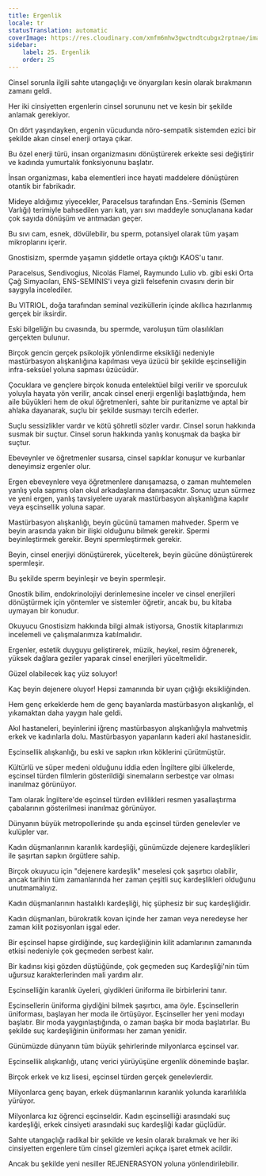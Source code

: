 ```yaml
---
title: Ergenlik
locale: tr
statusTranslation: automatic
coverImage: https://res.cloudinary.com/xmfm6mhw3gwctndtcubgx2rptnae/image/upload/v1740337243/small_cover_educacion_fundamental_a051170f1c.webp
sidebar:
    label: 25. Ergenlik
    order: 25
---
```

Cinsel sorunla ilgili sahte utangaçlığı ve önyargıları kesin olarak bırakmanın zamanı geldi.

Her iki cinsiyetten ergenlerin cinsel sorununu net ve kesin bir şekilde anlamak gerekiyor.

On dört yaşındayken, ergenin vücudunda nöro-sempatik sistemden ezici bir şekilde akan cinsel enerji ortaya çıkar.

Bu özel enerji türü, insan organizmasını dönüştürerek erkekte sesi değiştirir ve kadında yumurtalık fonksiyonunu başlatır.

İnsan organizması, kaba elementleri ince hayati maddelere dönüştüren otantik bir fabrikadır.

Mideye aldığımız yiyecekler, Paracelsus tarafından Ens.-Seminis (Semen Varlığı) terimiyle bahsedilen yarı katı, yarı sıvı maddeyle sonuçlanana kadar çok sayıda dönüşüm ve arıtmadan geçer.

Bu sıvı cam, esnek, dövülebilir, bu sperm, potansiyel olarak tüm yaşam mikroplarını içerir.

Gnostisizm, spermde yaşamın şiddetle ortaya çıktığı KAOS'u tanır.

Paracelsus, Sendivogius, Nicolás Flamel, Raymundo Lulio vb. gibi eski Orta Çağ Simyacıları, ENS-SEMINIS'i veya gizli felsefenin cıvasını derin bir saygıyla incelediler.

Bu VITRIOL, doğa tarafından seminal veziküllerin içinde akıllıca hazırlanmış gerçek bir iksirdir.

Eski bilgeliğin bu cıvasında, bu spermde, varoluşun tüm olasılıkları gerçekten bulunur.

Birçok gencin gerçek psikolojik yönlendirme eksikliği nedeniyle mastürbasyon alışkanlığına kapılması veya üzücü bir şekilde eşcinselliğin infra-seksüel yoluna sapması üzücüdür.

Çocuklara ve gençlere birçok konuda entelektüel bilgi verilir ve sporculuk yoluyla hayata yön verilir, ancak cinsel enerji ergenliği başlattığında, hem aile büyükleri hem de okul öğretmenleri, sahte bir puritanizme ve aptal bir ahlaka dayanarak, suçlu bir şekilde susmayı tercih ederler.

Suçlu sessizlikler vardır ve kötü şöhretli sözler vardır. Cinsel sorun hakkında susmak bir suçtur. Cinsel sorun hakkında yanlış konuşmak da başka bir suçtur.

Ebeveynler ve öğretmenler susarsa, cinsel sapıklar konuşur ve kurbanlar deneyimsiz ergenler olur.

Ergen ebeveynlere veya öğretmenlere danışamazsa, o zaman muhtemelen yanlış yola sapmış olan okul arkadaşlarına danışacaktır. Sonuç uzun sürmez ve yeni ergen, yanlış tavsiyelere uyarak mastürbasyon alışkanlığına kapılır veya eşcinsellik yoluna sapar.

Mastürbasyon alışkanlığı, beyin gücünü tamamen mahveder. Sperm ve beyin arasında yakın bir ilişki olduğunu bilmek gerekir. Spermi beyinleştirmek gerekir. Beyni spermleştirmek gerekir.

Beyin, cinsel enerjiyi dönüştürerek, yücelterek, beyin gücüne dönüştürerek spermleşir.

Bu şekilde sperm beyinleşir ve beyin spermleşir.

Gnostik bilim, endokrinolojiyi derinlemesine inceler ve cinsel enerjileri dönüştürmek için yöntemler ve sistemler öğretir, ancak bu, bu kitaba uymayan bir konudur.

Okuyucu Gnostisizm hakkında bilgi almak istiyorsa, Gnostik kitaplarımızı incelemeli ve çalışmalarımıza katılmalıdır.

Ergenler, estetik duyguyu geliştirerek, müzik, heykel, resim öğrenerek, yüksek dağlara geziler yaparak cinsel enerjileri yüceltmelidir.

Güzel olabilecek kaç yüz soluyor!

Kaç beyin dejenere oluyor! Hepsi zamanında bir uyarı çığlığı eksikliğinden.

Hem genç erkeklerde hem de genç bayanlarda mastürbasyon alışkanlığı, el yıkamaktan daha yaygın hale geldi.

Akıl hastaneleri, beyinlerini iğrenç mastürbasyon alışkanlığıyla mahvetmiş erkek ve kadınlarla dolu. Mastürbasyon yapanların kaderi akıl hastanesidir.

Eşcinsellik alışkanlığı, bu eski ve sapkın ırkın köklerini çürütmüştür.

Kültürlü ve süper medeni olduğunu iddia eden İngiltere gibi ülkelerde, eşcinsel türden filmlerin gösterildiği sinemaların serbestçe var olması inanılmaz görünüyor.

Tam olarak İngiltere'de eşcinsel türden evlilikleri resmen yasallaştırma çabalarının gösterilmesi inanılmaz görünüyor.

Dünyanın büyük metropollerinde şu anda eşcinsel türden genelevler ve kulüpler var.

Kadın düşmanlarının karanlık kardeşliği, günümüzde dejenere kardeşlikleri ile şaşırtan sapkın örgütlere sahip.

Birçok okuyucu için "dejenere kardeşlik" meselesi çok şaşırtıcı olabilir, ancak tarihin tüm zamanlarında her zaman çeşitli suç kardeşlikleri olduğunu unutmamalıyız.

Kadın düşmanlarının hastalıklı kardeşliği, hiç şüphesiz bir suç kardeşliğidir.

Kadın düşmanları, bürokratik kovan içinde her zaman veya neredeyse her zaman kilit pozisyonları işgal eder.

Bir eşcinsel hapse girdiğinde, suç kardeşliğinin kilit adamlarının zamanında etkisi nedeniyle çok geçmeden serbest kalır.

Bir kadınsı kişi gözden düştüğünde, çok geçmeden suç Kardeşliği'nin tüm uğursuz karakterlerinden mali yardım alır.

Eşcinselliğin karanlık üyeleri, giydikleri üniforma ile birbirlerini tanır.

Eşcinsellerin üniforma giydiğini bilmek şaşırtıcı, ama öyle. Eşcinsellerin üniforması, başlayan her moda ile örtüşüyor. Eşcinseller her yeni modayı başlatır. Bir moda yaygınlaştığında, o zaman başka bir moda başlatırlar. Bu şekilde suç kardeşliğinin üniforması her zaman yenidir.

Günümüzde dünyanın tüm büyük şehirlerinde milyonlarca eşcinsel var.

Eşcinsellik alışkanlığı, utanç verici yürüyüşüne ergenlik döneminde başlar.

Birçok erkek ve kız lisesi, eşcinsel türden gerçek genelevlerdir.

Milyonlarca genç bayan, erkek düşmanlarının karanlık yolunda kararlılıkla yürüyor.

Milyonlarca kız öğrenci eşcinseldir. Kadın eşcinselliği arasındaki suç kardeşliği, erkek cinsiyeti arasındaki suç kardeşliği kadar güçlüdür.

Sahte utangaçlığı radikal bir şekilde ve kesin olarak bırakmak ve her iki cinsiyetten ergenlere tüm cinsel gizemleri açıkça işaret etmek acildir.

Ancak bu şekilde yeni nesiller REJENERASYON yoluna yönlendirilebilir.

